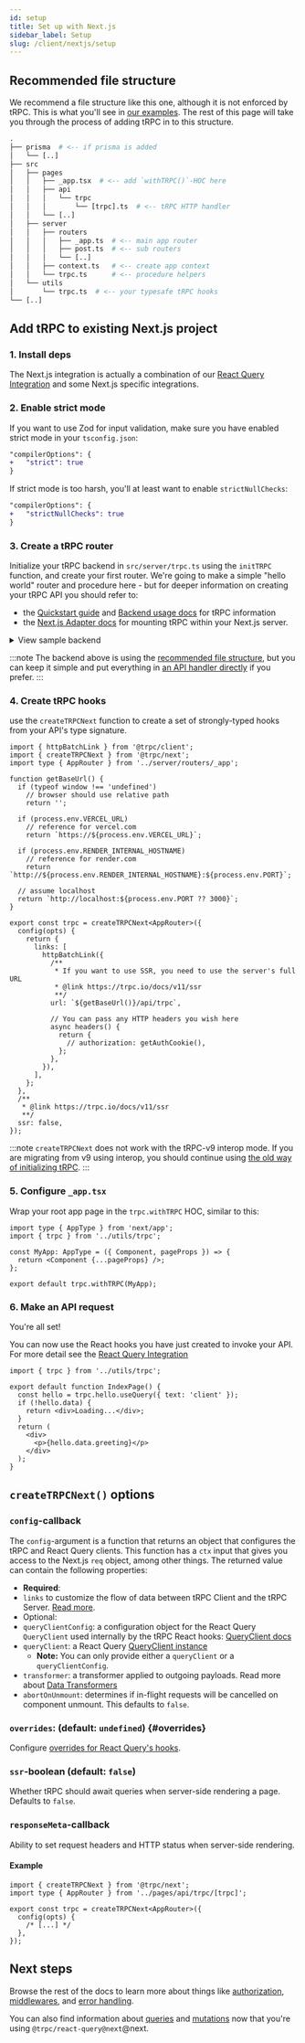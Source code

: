 ```yaml
---
id: setup
title: Set up with Next.js
sidebar_label: Setup
slug: /client/nextjs/setup
---
```



## Recommended file structure

We recommend a file structure like this one, although it is not enforced by tRPC. This is what you'll see in [our examples](/main/example-apps.mdx). The rest of this page will take you through the process of adding tRPC in to this structure.

```graphql
.
├── prisma  # <-- if prisma is added
│   └── [..]
├── src
│   ├── pages
│   │   ├── _app.tsx  # <-- add `withTRPC()`-HOC here
│   │   ├── api
│   │   │   └── trpc
│   │   │       └── [trpc].ts  # <-- tRPC HTTP handler
│   │   └── [..]
│   ├── server
│   │   ├── routers
│   │   │   ├── _app.ts  # <-- main app router
│   │   │   ├── post.ts  # <-- sub routers
│   │   │   └── [..]
│   │   ├── context.ts   # <-- create app context
│   │   └── trpc.ts      # <-- procedure helpers
│   └── utils
│       └── trpc.ts  # <-- your typesafe tRPC hooks
└── [..]
```

## Add tRPC to existing Next.js project

### 1. Install deps


<InstallSnippet pkgs="@trpc/server@next @trpc/client@next @trpc/react-query@next @trpc/next@next @tanstack/react-query@latest zod" />

The Next.js integration is actually a combination of our [React Query Integration](../react/introduction.mdx) and some Next.js specific integrations.

### 2. Enable strict mode

If you want to use Zod for input validation, make sure you have enabled strict mode in your `tsconfig.json`:

```diff title="tsconfig.json"
"compilerOptions": {
+   "strict": true
}
```

If strict mode is too harsh, you'll at least want to enable `strictNullChecks`:

```diff title="tsconfig.json"
"compilerOptions": {
+   "strictNullChecks": true
}
```

### 3. Create a tRPC router

Initialize your tRPC backend in `src/server/trpc.ts` using the `initTRPC` function, and create your first router. We're going to make a simple "hello world" router and procedure here - but for deeper information on creating your tRPC API you should refer to:

- the [Quickstart guide](/docs/quickstart) and [Backend usage docs](/docs/server/introduction) for tRPC information
- the [Next.js Adapter docs](/docs/server/adapters/nextjs) for mounting tRPC within your Next.js server.

<details>
<summary>View sample backend</summary>

```ts title='server/trpc.ts'
import { initTRPC } from '@trpc/server';

// Avoid exporting the entire t-object
// since it's not very descriptive.
// For instance, the use of a t variable
// is common in i18n libraries.
const t = initTRPC.create();

// Base router and procedure helpers
export const router = t.router;
export const procedure = t.procedure;
```

<br />

```ts title='server/routers/_app.ts'
import { z } from 'zod';
import { procedure, router } from '../trpc';

export const appRouter = router({
  hello: procedure
    .input(
      z.object({
        text: z.string(),
      }),
    )
    .query((opts) => {
      return {
        greeting: `hello ${opts.input.text}`,
      };
    }),
});

// export type definition of API
export type AppRouter = typeof appRouter;
```

<br />

```ts title='pages/api/trpc/[trpc].ts'
import * as trpcNext from '@trpc/server/adapters/next';
import { appRouter } from '../../../server/routers/_app';

// export API handler
// @link https://trpc.io/docs/v11/server/adapters
export default trpcNext.createNextApiHandler({
  router: appRouter,
  createContext: () => ({}),
});
```

</details>

:::note
The backend above is using the [recommended file structure](#recommended-file-structure), but you can keep it simple and put everything in [an API handler directly](https://github.com/trpc/trpc/blob/main/examples/next-minimal-starter/src/pages/api/trpc/%5Btrpc%5D.ts) if you prefer.
:::

### 4. Create tRPC hooks

use the `createTRPCNext` function to create a set of strongly-typed hooks from your API's type signature.

```tsx title='utils/trpc.ts'
import { httpBatchLink } from '@trpc/client';
import { createTRPCNext } from '@trpc/next';
import type { AppRouter } from '../server/routers/_app';

function getBaseUrl() {
  if (typeof window !== 'undefined')
    // browser should use relative path
    return '';

  if (process.env.VERCEL_URL)
    // reference for vercel.com
    return `https://${process.env.VERCEL_URL}`;

  if (process.env.RENDER_INTERNAL_HOSTNAME)
    // reference for render.com
    return `http://${process.env.RENDER_INTERNAL_HOSTNAME}:${process.env.PORT}`;

  // assume localhost
  return `http://localhost:${process.env.PORT ?? 3000}`;
}

export const trpc = createTRPCNext<AppRouter>({
  config(opts) {
    return {
      links: [
        httpBatchLink({
          /**
           * If you want to use SSR, you need to use the server's full URL
           * @link https://trpc.io/docs/v11/ssr
           **/
          url: `${getBaseUrl()}/api/trpc`,

          // You can pass any HTTP headers you wish here
          async headers() {
            return {
              // authorization: getAuthCookie(),
            };
          },
        }),
      ],
    };
  },
  /**
   * @link https://trpc.io/docs/v11/ssr
   **/
  ssr: false,
});
```

:::note
`createTRPCNext` does not work with the tRPC-v9 interop mode. If you are migrating from v9 using interop, you should continue using [the old way of initializing tRPC](../../../versioned_docs/version-9.x/nextjs/introduction.md#4-create-trpc-hooks).
:::

### 5. Configure `_app.tsx`

Wrap your root app page in the `trpc.withTRPC` HOC, similar to this:

```tsx title='pages/_app.tsx'
import type { AppType } from 'next/app';
import { trpc } from '../utils/trpc';

const MyApp: AppType = ({ Component, pageProps }) => {
  return <Component {...pageProps} />;
};

export default trpc.withTRPC(MyApp);
```

### 6. Make an API request

You're all set!

You can now use the React hooks you have just created to invoke your API. For more detail see the [React Query Integration](../react/introduction.mdx)

```tsx title='pages/index.tsx'
import { trpc } from '../utils/trpc';

export default function IndexPage() {
  const hello = trpc.hello.useQuery({ text: 'client' });
  if (!hello.data) {
    return <div>Loading...</div>;
  }
  return (
    <div>
      <p>{hello.data.greeting}</p>
    </div>
  );
}
```

## `createTRPCNext()` options

### `config`-callback

The `config`-argument is a function that returns an object that configures the tRPC and React Query clients. This function has a `ctx` input that gives you access to the Next.js `req` object, among other things. The returned value can contain the following properties:

- **Required**:
- `links` to customize the flow of data between tRPC Client and the tRPC Server. [Read more](/docs/client/links).
- Optional:
- `queryClientConfig`: a configuration object for the React Query `QueryClient` used internally by the tRPC React hooks: [QueryClient docs](https://tanstack.com/query/v5/docs/reference/QueryClient)
- `queryClient`: a React Query [QueryClient instance](https://tanstack.com/query/v5/docs/reference/QueryClient)
  - **Note:** You can only provide either a `queryClient` or a `queryClientConfig`.
- `transformer`: a transformer applied to outgoing payloads. Read more about [Data Transformers](/docs/server/data-transformers)
- `abortOnUnmount`: determines if in-flight requests will be cancelled on component unmount. This defaults to `false`.

### `overrides`: (default: `undefined`) {#overrides}

Configure [overrides for React Query's hooks](/docs/client/react/useUtils#invalidate-full-cache-on-every-mutation).

### `ssr`-boolean (default: `false`)

Whether tRPC should await queries when server-side rendering a page. Defaults to `false`.

### `responseMeta`-callback

Ability to set request headers and HTTP status when server-side rendering.

#### Example

```tsx title='utils/trpc.ts'
import { createTRPCNext } from '@trpc/next';
import type { AppRouter } from '../pages/api/trpc/[trpc]';

export const trpc = createTRPCNext<AppRouter>({
  config(opts) {
    /* [...] */
  },
});
```

## Next steps

Browse the rest of the docs to learn more about things like [authorization](/docs/server/authorization), [middlewares](/docs/server/middlewares), and [error handling](/docs/server/error-handling).

You can also find information about [queries](/docs/client/react/usequery) and [mutations](/docs/client/react/useMutation) now that you're using `@trpc/react-query@next`@next.
